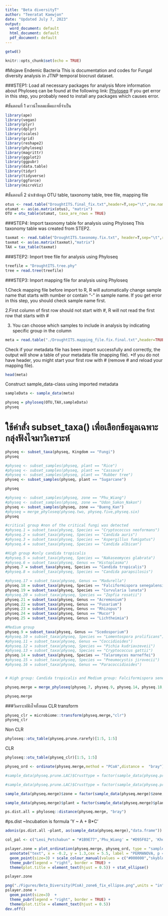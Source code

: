 ```yaml
---
title: "Beta diversityT"
author: "Teeratat Kaewjon"
date: "Updated July 7, 2023"
output:
  word_document: default
  html_document: default
  pdf_document: default
---
```

```r
getwd()
```

```r
knitr::opts_chunk$set(echo = TRUE)
```

#Mojave Endemic Bacteria
This is documentation and codes for Fungal diversity analysis in JTNP temporal biocrust dataset.

###STEP1: Load all necessary packages for analysis
More information about Phyloseq can be found at the following link: [Phyloseq](https://joey711.github.io/phyloseq/)
If you get error in this step, you probably need to install any packages which causes error.


#ขั้นตอนที่ 1 ดาวน์โหลดแพ็คแกจที่จำเป็น
```r
library(ape)
library(vegan)
library(plyr)
library(dplyr)
library(scales)
library(grid)
library(reshape2)
library(phyloseq)
library(magrittr)
library(ggplot2)
library(ggpubr)
library(data.table)
library(tidyr)
library(tidyverse)
library(ggforce)
library(microViz)
```

#ขั้นตอนที่ 2 นำเข้าข้อมูล OTU table, taxonomy table, tree file, mapping file

```r
otus <- read.table("DroughtITS.final_fix.txt",header=T,sep="\t",row.names=1)
otumat <- as(as.matrix(otus), "matrix")
OTU = otu_table(otumat, taxa_are_rows = TRUE)
```

###STEP4: Import taxonomy table for analysis using Phyloseq
This taxonomy table was created from STEP2.
```r
taxmat <- read.table("DroughtITS.taxonomy.fix.txt", header=T,sep="\t",row.names=1)
taxmat <- as(as.matrix(taxmat),"matrix")
TAX = tax_table(taxmat)
```

###STEP2: Import tree file for analysis using Phyloseq

```r
treefile = "DroughtITS.tree.phy"
tree = read.tree(treefile)
```

###STEP3: Import mapping file for analysis using Phyloseq

1.Check mapping file before import to R, R will automatically change sample name that starts with number or contain “-” in sample name. If you get error in this step, you should check sample name first. 

2.First column of first row should not start with #, R will not read the first row that starts with #

3. You can choose which samples to include in analysis by indicating specific group in the column

```r
meta = read.table("./DroughtITS.mapping_file.fix.final.txt",header=TRUE,row.names=1,sep="\t",stringsAsFactors=FALSE)
```

Check if your metadata file has been import successfully and correctly, the output will show a table of your metadata file (mapping file). *If you do not have header, you might start your first row with # (remove # and reload your mapping file).

```r
head(meta)
```

Construct sample_data-class using imported metadata
```r
sampleData <- sample_data(meta)
```


```r
physeq = phyloseq(OTU,TAX,sampleData)
physeq
```


# ใช้คำสั่ง subset_taxa() เพื่อเลือกข้อมูลเฉพาะกลุ่งฟังไจมาวิเคราะห์

```r
physeq <- subset_taxa(physeq, Kingdom == "Fungi")
physeq
```

```r

#physeq <- subset_samples(physeq, plant == "Rice")
#physeq <- subset_samples(physeq, plant == "Cassava")
#physeq <- subset_samples(physeq, plant == "Rubber tree")
physeq <- subset_samples(physeq, plant == "Sugarcane")

physeq

```

```r
#physeq <- subset_samples(physeq, zone == "Phu_Wiang")
#physeq <- subset_samples(physeq, zone == "Udon_Sakon_Nakon")
physeq <- subset_samples(physeq, zone == "Bueng_Kan")
#physeq = merge_phyloseq(physeq.two, physeq.five,physeq.six)
physeq
```

```r
#critical group #non of the critical fungi was detected
#physeq.1 = subset_taxa(physeq, Species == "Cryptococcus neoformans")
#physeq.2 = subset_taxa(physeq, Species == "Candida auris")
#physeq.3 = subset_taxa(physeq, Species == "Aspergillus fumigatus")
#physeq.4 = subset_taxa(physeq, Species == "Candida albican")

#High group #only candida tropicalis
#physeq.5 = subset_taxa(physeq, Species == "Nakaseomyces glabrata")
#physeq.6 = subset_taxa(physeq, Genus == "Histoplasma")
physeq.7 = subset_taxa(physeq, Species == "Candida tropicalis")
#physeq.8 = subset_taxa(physeq, Species == "Candida parapsilosis")

#physeq.17 = subset_taxa(physeq, Genus == "Madurella")
physeq.18 = subset_taxa(physeq, Species == "Falciformispora senegalensis")
physeq.19 = subset_taxa(physeq, Species == "Curvularia lunata")
#physeq.20 = subset_taxa(physeq, Species == "Zopfia rosatii")
physeq.21 = subset_taxa(physeq, Genus == "Acremonium")
physeq.22 = subset_taxa(physeq, Genus == "Fusarium")
physeq.23 = subset_taxa(physeq, Genus == "Rhizopus")
physeq.24 = subset_taxa(physeq, Genus == "Mucor")
physeq.25 = subset_taxa(physeq, Genus == "Lichtheimia")

#Medium group
physeq.9 = subset_taxa(physeq, Genus == "Scedosporium")
#physeq.10 = subset_taxa(physeq, Species == "Lomentospora prolificans")
#physeq.11 = subset_taxa(physeq, Genus == "Coccidioides")
#physeq.12 = subset_taxa(physeq, Species == "Pichia kudriavzeveii")
#physeq.13 = subset_taxa(physeq, Species == "Cryptococcus gattii")
physeq.14 = subset_taxa(physeq, Species == "Talaromyces marneffei")
#physeq.15 = subset_taxa(physeq, Species == "Pneumocystis jirovecii")
#physeq.16 = subset_taxa(physeq, Genus == "Paracoccidioides")


# High group: Candida tropicalis and Medium group: Falciformispora senegalensis, Curvularia lunata, Acremonium spp, Fusarium spp, Rhizopus spp, Mucor spp, Lichtheimia, Scedosporium, Talaromyces marneffei

physeq.merge = merge_phyloseq(physeq.7, physeq.9, physeq.14, physeq.18, physeq.19, physeq.21, physeq.22, physeq.23, physeq.24, physeq.25)

physeq.merge
```


###วิเคราะห์ฟังไจทั้งหมด
CLR transform
```r
physeq_clr = microbiome::transform(physeq.merge,"clr")
physeq_clr
```

Non CLR
```r
phyloseq::otu_table(physeq.prune.rarefy)[1:5, 1:5]
```
CLR 
```r
phyloseq::otu_table(physeq_clr)[1:5, 1:5]
```

```r
physeq_ord <- ordinate(physeq.merge,method = "PCoA",distance =  "bray")
```

```r
#sample_data(physeq.prune.LAC)$Crusttype = factor(sample_data(physeq.prune.LAC)$Crusttype, levels = "LAC")
```

```r
#sample_data(physeq.prune.LAC)$Crusttype = factor(sample_data(physeq.prune.LAC)$Crusttype, levels = c("LAC", "CLC"))
```

```r

sample_data(physeq.merge)$zone = factor(sample_data(physeq.merge)$zone, levels = c('Loei_Petchabun', 'Phu_Wiang', 'Khorat_Plateau', 'Phu_Phan', 'Udon_Sakon_Nakon', 'Bueng_Kan', 'Khorat_Ubon' ,'Buriram'))  

```

```r
sample_data(physeq.merge)$plant = factor(sample_data(physeq.merge)$plant, levels = c('Rice', 'Cassava', 'Rubber tree', 'Sugarcane'))
```

```r
ps.dist.all = phyloseq::distance(physeq.merge, "bray")
```

#ps.dist ~Incubation is formula 'Y ~ A + B*C'
```r
adonis(ps.dist.all ~plant, as(sample_data(physeq.merge),"data.frame"))
```

```r
col_pal <- c("Leoi_Petchabun" = "#1B9E77",'Phu_Wiang' = "#D95F02", 'Khorat_Plateau' = "#7570B3", 'Phu_Phan' = "#E7298A", 'Udon_Sakon_Nakon' = "#66A61E", 'Bueng_Kan' = "#E6AB02", 'Khorat_Ubon' = "#A6761D", 'Buriram' = "#666666")
```


```r
pslayer.zone = plot_ordination(physeq.merge, physeq_ord, type = "samples", color = "plant") + ggtitle("WHO FPPL Beta Diversity (PCoA) in zone 6 (Bueng_Kan)") + 
  annotate("text", x = -0.2, y = 1.3,cex = 5.5, label = "PERMANOVA, p = 0.001") + 
  geom_point(size=3) + scale_colour_manual(values = c("#000000","skyblue1","#009E73", "#E69F00", "orangered")) + 
  theme_pubr(legend = "right", border = TRUE) + 
  theme(plot.title = element_text(hjust = 0.5)) + stat_ellipse()

pslayer.zone
```

```r
png("./Figures/Beta_Diversity(PCoA)_zone6_fix_ellipse.png",units = "in", width = 7.5, height = 6, res = 1000 )
pslayer.zone + 
  geom_point(size=3)  + 
  theme_pubr(legend = "right", border = TRUE) + 
  theme(plot.title = element_text(hjust = 0.5))
dev.off()
```